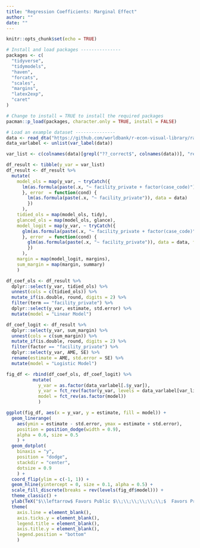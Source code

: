 ```yaml
---
title: "Regression Coefficients: Marginal Effect"
author: ""
date: ""
---
```


```r
knitr::opts_chunk$set(echo = TRUE)
```

```r
# Install and load packages ---------------
packages <- c(
  "tidyverse",
  "tidymodels",
  "haven",
  "forcats",
  "scales",
  "margins",
  "latex2exp",
  "caret"
)

# Change to install = TRUE to install the required packages
pacman::p_load(packages, character.only = TRUE, install = FALSE)

# Load an example dataset ---------------
data <- read_dta("https://github.com/worldbank/r-econ-visual-library/raw/master/Library/Data/RegCoefME.dta")
data_varlabel <- unlist(var_label(data))

var_list <- c(colnames(data)[grepl("??_correct$", colnames(data))], "refer", "med_any", "med_class_any_6", "med_class_any_16")

df_result <- tibble(y_var = var_list)
df_result <- df_result %>%
  mutate(
    model_ols = map(y_var, ~ tryCatch({
      lm(as.formula(paste(.x, "~ facility_private + factor(case_code)")), data = data)
      }, error  = function(cond) {
        lm(as.formula(paste(.x, "~ facility_private")), data = data)
        })
      ),
    tidied_ols = map(model_ols, tidy),
    glanced_ols = map(model_ols, glance),
    model_logit = map(y_var, ~ tryCatch({
      glm(as.formula(paste(.x, "~ facility_private + factor(case_code)")), data = data, family = "binomial")
      }, error  = function(cond) {
        glm(as.formula(paste(.x, "~ facility_private")), data = data, family = "binomial")
        })
      ),
    margin = map(model_logit, margins),
    sum_margin = map(margin, summary)
    )

df_coef_ols <- df_result %>%
  dplyr::select(y_var, tidied_ols) %>%
  unnest(cols = c(tidied_ols)) %>%
  mutate_if(is.double, round, digits = 2) %>%
  filter(term == "facility_private") %>%
  dplyr::select(y_var, estimate, std.error) %>%
  mutate(model = "Linear Model")

df_coef_logit <- df_result %>%
  dplyr::select(y_var, sum_margin) %>%
  unnest(cols = c(sum_margin)) %>%
  mutate_if(is.double, round, digits = 2) %>%
  filter(factor == "facility_private") %>%
  dplyr::select(y_var, AME, SE) %>%
  rename(estimate = AME, std.error = SE) %>%
  mutate(model = "Logistic Model")

fig_df <- rbind(df_coef_ols, df_coef_logit) %>%
          mutate(
            y_var = as.factor(data_varlabel[.$y_var]),
            y_var = fct_rev(factor(y_var, levels = data_varlabel[var_list])),
            model = fct_rev(as.factor(model))
            )

ggplot(fig_df, aes(x = y_var, y = estimate, fill = model)) + 
  geom_linerange(
    aes(ymin = estimate - std.error, ymax = estimate + std.error), 
    position = position_dodge(width = 0.9),
    alpha = 0.6, size = 0.5
    ) +
  geom_dotplot(
    binaxis = "y", 
    position = "dodge",
    stackdir = "center",
    dotsize = 0.9
    ) +
  coord_flip(ylim = c(-1, 1)) +
  geom_hline(yintercept = 0, size = 0.1, alpha = 0.5) +
  scale_fill_discrete(breaks = rev(levels(fig_df$model))) +
  theme_classic() +
  ylab(TeX("$\\leftarrow$ Favors Public $\\;\\;\\;\\;\\;\\;$  Favors Privte $\\rightarrow$")) +
  theme(
    axis.line = element_blank(),
    axis.ticks.y = element_blank(),
    legend.title = element_blank(),
    axis.title.y = element_blank(),
    legend.position = "bottom"
    )

```
